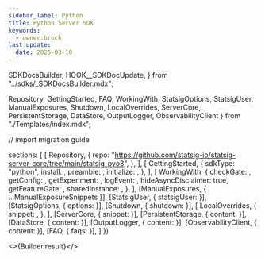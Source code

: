 ```yaml
---
sidebar_label: Python
title: Python Server SDK
keywords:
  - owner:brock
last_update:
  date: 2025-03-10
---
```


  SDKDocsBuilder,
  HOOK__SDKDocUpdate,
} from "../sdks/_SDKDocsBuilder.mdx";

  Repository,
  GettingStarted,
  FAQ,
  WorkingWith,
  StatsigOptions,
  StatsigUser,
  ManualExposures,
  Shutdown,
  LocalOverrides,
  ServerCore,
  PersistentStorage,
  DataStore,
  OutputLogger,
  ObservabilityClient
} from "./Templates/index.mdx";


// import migration guide 




  sections: [
    [
      Repository,
      {
        repo: "https://github.com/statsig-io/statsig-server-core/tree/main/statsig-pyo3",
      },
    ],
    [
      GettingStarted,
      {
        sdkType: "python",
        install: <Install />,
        preamble: <Preamble />,
        initialize: <Initialize />,
      },
    ],
    [
      WorkingWith,
      {
        checkGate: <CheckGate />,
        getConfig: <GetConfig />,
        getExperiment: <GetExperiment />,
        logEvent: <LogEvent />,
        hideAsyncDisclaimer: true,
        getFeatureGate: <GetFeatureGate />,
        sharedInstance: <SharedInstanceSnippet />,
      },
    ],
    [ManualExposures, { ...ManualExposureSnippets }],
    [StatsigUser, { statsigUser: <UserSnippet /> }],
    [StatsigOptions, { options: <Options /> }],
    [Shutdown, { shutdown: <ShutdownSnippet /> }],
    [
      LocalOverrides,
      {
        snippet: <OverridesSnippet />,
      },
    ],
    [ServerCore, { snippet: <Preamble /> }],
    [PersistentStorage, { content: <PersistentStorageContent /> }],
    [DataStore, { content: <DataStoreContent /> }],
    [OutputLogger, { content: <OutputLoggerContent /> }],
    [ObservabilityClient, { content: <ObservabilityClientContent /> }],
    [FAQ, { faqs: <MoreFAQs /> }],
  ]
})


<>{Builder.result}</>

